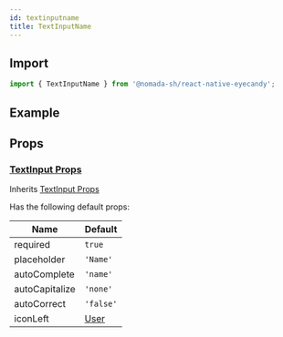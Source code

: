 ```yaml
---
id: textinputname
title: TextInputName
---
```


## Import

```jsx
import { TextInputName } from '@nomada-sh/react-native-eyecandy';
```

## Example

## Props

### [TextInput Props](textinput#props)

Inherits [TextInput Props](textinput#props)

Has the following default props:

| Name           | Default               |
| -------------- | --------------------- |
| required       | `true`                |
| placeholder    | `'Name'`              |
| autoComplete   | `'name'`              |
| autoCapitalize | `'none'`              |
| autoCorrect    | `'false'`             |
| iconLeft       | [User](../icons#user) |
